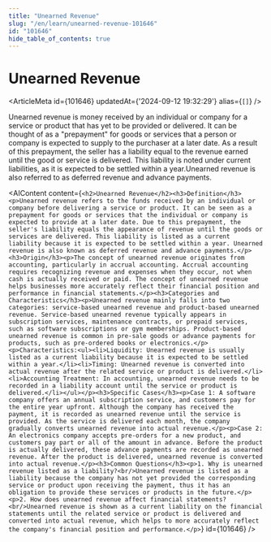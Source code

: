 ```yaml
---
title: "Unearned Revenue"
slug: "/en/learn/unearned-revenue-101646"
id: "101646"
hide_table_of_contents: true
---
```



# Unearned Revenue

<ArticleMeta id={101646} updatedAt={'2024-09-12 19:32:29'} alias={`[]`} />
<div className='border-solid border-b border-t-0 my-4 border-[var(--ifm-color-gray-300)]' />

Unearned revenue is money received by an individual or company for a service or product that has yet to be provided or delivered. It can be thought of as a "prepayment" for goods or services that a person or company is expected to supply to the purchaser at a later date. As a result of this prepayment, the seller has a liability equal to the revenue earned until the good or service is delivered. This liability is noted under current liabilities, as it is expected to be settled within a year.Unearned revenue is also referred to as deferred revenue and advance payments.

<AIContent content={`<h2>Unearned Revenue</h2><h3>Definition</h3><p>Unearned revenue refers to the funds received by an individual or company before delivering a service or product. It can be seen as a prepayment for goods or services that the individual or company is expected to provide at a later date. Due to this prepayment, the seller's liability equals the appearance of revenue until the goods or services are delivered. This liability is listed as a current liability because it is expected to be settled within a year. Unearned revenue is also known as deferred revenue and advance payments.</p><h3>Origin</h3><p>The concept of unearned revenue originates from accounting, particularly in accrual accounting. Accrual accounting requires recognizing revenue and expenses when they occur, not when cash is actually received or paid. The concept of unearned revenue helps businesses more accurately reflect their financial position and performance in financial statements.</p><h3>Categories and Characteristics</h3><p>Unearned revenue mainly falls into two categories: service-based unearned revenue and product-based unearned revenue. Service-based unearned revenue typically appears in subscription services, maintenance contracts, or prepaid services, such as software subscriptions or gym memberships. Product-based unearned revenue is common in pre-sale goods or advance payments for products, such as pre-ordered books or electronics.</p><p>Characteristics:<ul><li>Liquidity: Unearned revenue is usually listed as a current liability because it is expected to be settled within a year.</li><li>Timing: Unearned revenue is converted into actual revenue after the related service or product is delivered.</li><li>Accounting Treatment: In accounting, unearned revenue needs to be recorded in a liability account until the service or product is delivered.</li></ul></p><h3>Specific Cases</h3><p>Case 1: A software company offers an annual subscription service, and customers pay for the entire year upfront. Although the company has received the payment, it is recorded as unearned revenue until the service is provided. As the service is delivered each month, the company gradually converts unearned revenue into actual revenue.</p><p>Case 2: An electronics company accepts pre-orders for a new product, and customers pay part or all of the amount in advance. Before the product is actually delivered, these advance payments are recorded as unearned revenue. After the product is delivered, unearned revenue is converted into actual revenue.</p><h3>Common Questions</h3><p>1. Why is unearned revenue listed as a liability?<br/>Unearned revenue is listed as a liability because the company has not yet provided the corresponding service or product upon receiving the payment, thus it has an obligation to provide these services or products in the future.</p><p>2. How does unearned revenue affect financial statements?<br/>Unearned revenue is shown as a current liability on the financial statements until the related service or product is delivered and converted into actual revenue, which helps to more accurately reflect the company's financial position and performance.</p>`} id={101646} />
